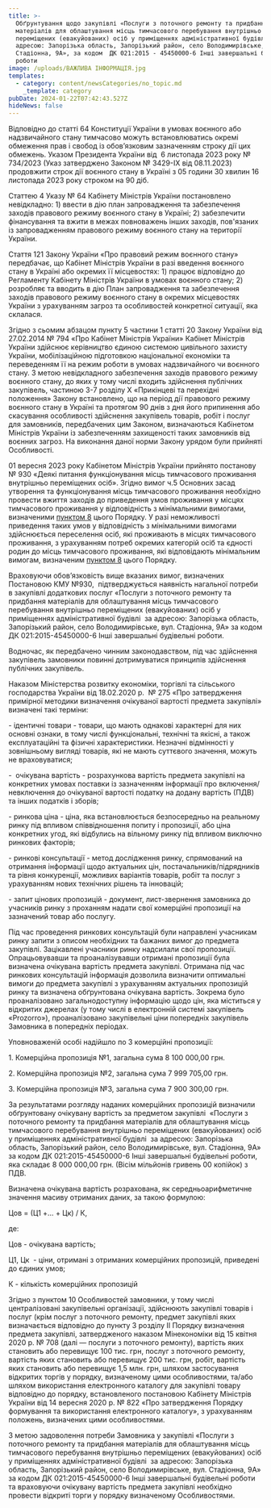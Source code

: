 ```yaml
---
title: >-
  Обґрунтування щодо закупівлі «Послуги з поточного ремонту та придбання
  матеріалів для облаштування місць тимчасового перебування внутрішньо
  переміщених (евакуйованих) осіб у приміщеннях адміністративної будівлі  за
  адресою: Запорізька область, Запорізький район, село Володимирівське, вул.
  Стадіонна, 9А», за кодом  ДК 021:2015 - 45450000-6 Інші завершальні будівельні
  роботи
image: /uploads/ВАЖЛИВА ІНФОРМАЦІЯ.jpg
templates:
  - category: content/newsCategories/no_topic.md
    _template: category
pubDate: 2024-01-22T07:42:43.527Z
hideNews: false
---
```


Відповідно до статті 64 Конституції України в умовах воєнного або надзвичайного стану тимчасово можуть встановлюватись окремі обмеження прав і свобод із обов’язковим зазначенням строку дії цих обмежень. Указом Президента України від  6 листопада 2023 року № 734/2023 (Указ затверджено Законом № 3429-IX від 08.11.2023) продовжити строк дії воєнного стану в Україні з 05 години 30 хвилин 16 листопада 2023 року строком на 90 діб.

Статтею 4 Указу № 64 Кабінету Міністрів України постановлено невідкладно: 1) ввести в дію план запровадження та забезпечення заходів правового режиму воєнного стану в Україні; 2) забезпечити фінансування та вжити в межах повноважень інших заходів, пов'язаних із запровадженням правового режиму воєнного стану на території України. 

Стаття 121 Закону України «Про правовий режим воєнного стану» передбачає, що Кабінет Міністрів України в разі введення воєнного стану в Україні або окремих її місцевостях: 1) працює відповідно до Регламенту Кабінету Міністрів України в умовах воєнного стану; 2) розробляє та вводить в дію План запровадження та забезпечення заходів правового режиму воєнного стану в окремих місцевостях України з урахуванням загроз та особливостей конкретної ситуації, яка склалася. 

Згідно з сьомим абзацом пункту 5 частини 1 статті 20 Закону України від 27.02.2014 № 794 «Про Кабінет Міністрів України» Кабінет Міністрів України здійснює керівництво єдиною системою цивільного захисту України, мобілізаційною підготовкою національної економіки та переведенням її на режим роботи в умовах надзвичайного чи воєнного стану. З метою невідкладного забезпечення заходів правового режиму воєнного стану, до яких у тому числі входить здійснення публічних закупівель, частиною 3-7 розділу Х «Прикінцеві та перехідні положення» Закону встановлено, що на період дії правового режиму воєнного стану в Україні та протягом 90 днів з дня його припинення або скасування особливості здійснення закупівель товарів, робіт і послуг для замовників, передбачених цим Законом, визначаються Кабінетом Міністрів України із забезпеченням захищеності таких замовників від воєнних загроз. На виконання даної норми Закону урядом були прийняті Особливості. 

&#x9;01 вересня 2023 року Кабінетом Міністрів України прийнято постанову № 930 «Деякі питання функціонування місць тимчасового проживання внутрішньо переміщених осіб». Згідно вимог ч.5 Основних засад утворення та функціонування місць тимчасового проживання необхідно провести вжиття заходів до приведення умов проживання у місцях тимчасового проживання у відповідність з мінімальними вимогами, визначеними [пунктом 8](https://zakon.rada.gov.ua/laws/show/930-2023-%D0%BF#n48) цього Порядку. У разі неможливості приведення таких умов у відповідність з мінімальними вимогами здійснюється переселення осіб, які проживають в місцях тимчасового проживання, з урахуванням потреб окремих категорій осіб та єдності родин до місць тимчасового проживання, які відповідають мінімальним вимогам, визначеним [пунктом 8](https://zakon.rada.gov.ua/laws/show/930-2023-%D0%BF#n48) цього Порядку.

&#x9;Враховуючи обов’язковість вище вказаних вимог, визначених Постановою КМУ №930,  підтверджується наявність нагальної потреби в закупівлі додаткових послуг «Послуги з поточного ремонту та придбання матеріалів для облаштування місць тимчасового перебування внутрішньо переміщених (евакуйованих) осіб у приміщеннях адміністративної будівлі  за адресою: Запорізька область, Запорізький район, село Володимирівське, вул. Стадіонна, 9А» за кодом ДК 021:2015-45450000-6 Інші завершальні будівельні роботи.

&#x9;Водночас, як передбачено чинним законодавством, під час здійснення закупівель замовники повинні дотримуватися принципів здійснення публічних закупівель. 

Наказом Міністерства розвитку економіки, торгівлі та сільського господарства України від 18.02.2020 р.  № 275 «Про затвердження примірної методики визначення очікуваної вартості предмета закупівлі» визначені такі терміни:

\- ідентичні товари - товари, що мають однакові характерні для них основні ознаки, в тому числі функціональні, технічні та якісні, а також експлуатаційні та фізичні характеристики. Незначні відмінності у зовнішньому вигляді товарів, які не мають суттєвого значення, можуть не враховуватися;

-  очікувана вартість - розрахункова вартість предмета закупівлі на конкретних умовах поставки із зазначенням інформації про включення/невключення до очікуваної вартості податку на додану вартість (ПДВ) та інших податків і зборів;

\- ринкова ціна - ціна, яка встановлюється безпосередньо на реальному ринку під впливом співвідношення попиту і пропозиції, або ціна конкретних угод, які відбулись на вільному ринку під впливом виключно ринкових факторів;

\- ринкові консультації - метод дослідження ринку, спрямований на отримання інформації щодо актуальних цін, постачальників/підрядників та рівня конкуренції, можливих варіантів товарів, робіт та послуг з урахуванням нових технічних рішень та інновацій;

\- запит цінових пропозицій - документ, лист-звернення замовника до учасників ринку з проханням надати свої комерційні пропозиції на зазначений товар або послугу.

Під час проведення ринкових консультацій були направлені учасникам ринку запити з описом необхідних та бажаних вимог до предмета закупівлі. Зацікавлені учасники ринку надсилали свої пропозиції. Опрацьовувавши та проаналізувавши отримані пропозиції була визначена очікувана вартість предмета закупівлі. Отримана під час ринкових консультацій інформація дозволила визначити оптимальні вимоги до предмета закупівлі з урахуванням актуальних пропозицій ринку та визначена обґрунтована очікувана вартість. Зокрема було проаналізовано загальнодоступну інформацію щодо цін, яка міститься у відкритих джерелах (у тому числі в електронній системі закупівель «Prozorro»), проаналізовано закупівельні ціни попередніх закупівель Замовника в попередніх періодах.

Уповноваженій особі надійшло по 3 комерційні пропозиції:

1\. Комерційна пропозиція №1, загальна сума 8 100 000,00 грн.

2\. Комерційна пропозиція №2, загальна сума 7 999 705,00 грн.

3\. Комерційна пропозиція №3, загальна сума 7 900 300,00 грн.

За результатами розгляду наданих комерційних пропозицій визначили обґрунтовану очікувану вартість за предметом закупівлі  «Послуги з поточного ремонту та придбання матеріалів для облаштування місць тимчасового перебування внутрішньо переміщених (евакуйованих) осіб у приміщеннях адміністративної будівлі  за адресою: Запорізька область, Запорізький район, село Володимирівське, вул. Стадіонна, 9А» за кодом ДК 021:2015-45450000-6 Інші завершальні будівельні роботи, яка складає 8 000 000,00 грн. (Вісім мільйонів гривень 00 копійок) з ПДВ.

Визначена очікувана вартість розрахована, як середньоарифметичне значення масиву отриманих даних, за такою формулою:

Цов = (Ц1 +… + Цк) / К,

де:

Цов - очікувана вартість;

Ц1, Цк  - ціни, отримані з отриманих комерційних пропозицій, приведені до єдиних умов;

К - кількість комерційних пропозицій




Згідно з пунктом 10 Особливостей замовники, у тому числі централізовані закупівельні організації, здійснюють закупівлі товарів і послуг (крім послуг з поточного ремонту, предмет закупівлі яких визначається відповідно до пункту 3 розділу II Порядку визначення предмета закупівлі, затвердженого наказом Мінекономіки від 15 квітня 2020 р. № 708 (далі — послуги з поточного ремонту), вартість яких становить або перевищує 100 тис. грн, послуг з поточного ремонту, вартість яких становить або перевищує 200 тис. грн, робіт, вартість яких становить або перевищує 1,5 млн. грн, шляхом застосування відкритих торгів у порядку, визначеному цими особливостями, та/або шляхом використання електронного каталогу для закупівлі товару відповідно до порядку, встановленого постановою Кабінету Міністрів України від 14 вересня 2020 р. № 822 «Про затвердження Порядку формування та використання електронного каталогу», з урахуванням положень, визначених цими особливостями.

З метою задоволення потреби Замовника у закупівлі «Послуги з поточного ремонту та придбання матеріалів для облаштування місць тимчасового перебування внутрішньо переміщених (евакуйованих) осіб у приміщеннях адміністративної будівлі  за адресою: Запорізька область, Запорізький район, село Володимирівське, вул. Стадіонна, 9А» за кодом ДК 021:2015-45450000-6 Інші завершальні будівельні роботи та враховуючи очікувану вартість предмета закупівлі необхідно провести відкриті торги у порядку визначеному Особливостями.




